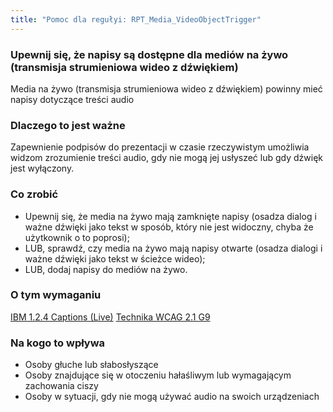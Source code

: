 ```yaml
---
title: "Pomoc dla regułyi: RPT_Media_VideoObjectTrigger"
---
```


<div className="toolHelp">
<Row>
<Column colLg={16} colMd={8} colSm={4} className="toolHead">

### Upewnij się, że napisy są dostępne dla mediów na żywo (transmisja strumieniowa wideo z dźwiękiem)

<div id="locLevel"></div>

Media na żywo (transmisja strumieniowa wideo z dźwiękiem) powinny mieć napisy dotyczące treści audio

</Column>
</Row>
<Row>
<Column colLg={11} colMd={5} colSm={4} className="toolMain">

### Dlaczego to jest ważne

Zapewnienie podpisów do prezentacji w czasie rzeczywistym umożliwia widzom zrozumienie treści audio, gdy nie mogą jej usłyszeć lub gdy dźwięk jest wyłączony.


<div id="locSnippet"></div>

### Co zrobić

 * Upewnij się, że media na żywo mają zamknięte napisy (osadza dialog i ważne dźwięki jako tekst w sposób, który nie jest widoczny, chyba że użytkownik o to poprosi);
 * LUB, sprawdź, czy media na żywo mają napisy otwarte (osadza dialogi i ważne dźwięki jako tekst w ścieżce wideo);
 * LUB, dodaj napisy do mediów na żywo.
 
</Column>
<Column colLg={5} colMd={3} colSm={4} className="toolLeft">

### O tym wymaganiu

[IBM 1.2.4 Captions (Live)](http://www.ibm.com/able/guidelines/ci162/captions_live.html)
[Technika WCAG 2.1 G9](https://www.w3.org/WAI/WCAG21/Techniques/general/G9)

### Na kogo to wpływa

 * Osoby głuche lub słabosłyszące
 * Osoby znajdujące się w otoczeniu hałaśliwym lub wymagającym zachowania ciszy
 * Osoby w sytuacji, gdy nie mogą używać audio na swoich urządzeniach

</Column>
</Row>
</div>

